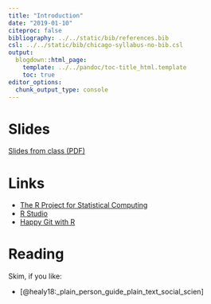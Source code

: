 ```yaml
---
title: "Introduction"
date: "2019-01-10"
citeproc: false
bibliography: ../../static/bib/references.bib
csl: ../../static/bib/chicago-syllabus-no-bib.csl
output:
  blogdown::html_page:
    template: ../../pandoc/toc-title_html.template
    toc: true
editor_options: 
  chunk_output_type: console
---
```


# Slides

[Slides from class (PDF)](/slides/01_intro.pdf)

# Links

- [The R Project for Statistical Computing](https://www.r-project.org/)
- [R Studio](https://www.rstudio.com)
- [Happy Git with R](https://happygitwithr.com)


# Reading

Skim, if you like:

- [@healy18:_plain_person_guide_plain_text_social_scien]
